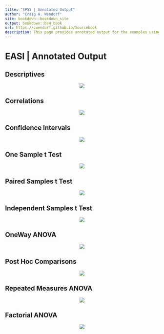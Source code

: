 ```yaml
---
title: "SPSS | Annotated Output"
author: "Craig A. Wendorf"
site: bookdown::bookdown_site
output: bookdown::bs4_book
url: https://cwendorf.github.io/Sourcebook
description: This page provides annotated output for the examples using SPSS.
---
```



# EASI | Annotated Output

## Descriptives

<p align="center"><kbd><img src="descriptives.png"></kbd></p>

## Correlations

<p align="center"><kbd><img src="correlations.png"></kbd></p>

## Confidence Intervals

<p align="center"><kbd><img src="intervals.png"></kbd></p>

## One Sample t Test

<p align="center"><kbd><img src="onesample.png"></kbd></p>

## Paired Samples t Test

<p align="center"><kbd><img src="paired.png"></kbd></p>

## Independent Samples t Test

<p align="center"><kbd><img src="independent.png"></kbd></p>

## OneWay ANOVA

<p align="center"><kbd><img src="oneway.png"></kbd></p>

## Post Hoc Comparisons

<p align="center"><kbd><img src="posthocs.png"></kbd></p>

## Repeated Measures ANOVA

<p align="center"><kbd><img src="repeated.png"></kbd></p>

## Factorial ANOVA

<p align="center"><kbd><img src="factorial.png"></kbd></p>
